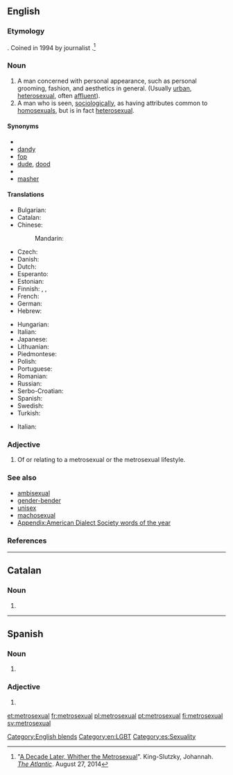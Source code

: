 ==English==
{{wikipedia}}

===Etymology===
{{blend|metropolitan|heterosexual|lang=en}}. Coined in 1994 by journalist {{w|Mark Simpson (journalist)|Mark Simpson}}.<ref>"[http://www.theawl.com/2014/08/a-decade-later-whither-the-metrosexual A Decade Later, Whither the Metrosexual]". King-Slutzky, Johannah. ''[[:w:The Atlantic|The Atlantic]]''. August 27, 2014</ref>

===Noun===
{{en-noun|head=[[metro-|metro]][[sexual]]}}

# A man concerned with personal appearance, such as personal grooming, fashion, and aesthetics in general. (Usually [[urban]], [[heterosexual]], often [[affluent]]). <!-- A concern for personal image is interpreted socially as being "homosexual" in some social circles, leaving "Gay Straight Male" as the logical terminology in that social context to describe a straight male concerned with fashion and personal appearance.-->
# A man who is seen, [[sociologically]], as having attributes common to [[homosexuals]], but is in fact [[heterosexual]].

====Synonyms====
* {{l|en|boulevardier}}
* [[dandy]] {{qualifier|19th Century}}
* [[fop]] {{qualifier|19th Century}}
* [[dude]], [[dood]] {{qualifier|archaic}}
* {{l|en|man about town}}
* [[masher]] {{qualifier|archaic}}

====Translations====
{{trans-top|man concerned with personal appearance}}
* Bulgarian: {{t|bg|метросексуален|tr=metroseksualen}}
* Catalan: {{t|ca|metrosexual}}
* Chinese:
*: Mandarin: {{t|cmn|都市美男|tr=dūshì měinán|sc=Hani}}
* Czech: {{t|cs|metrosexuál}}
* Danish: {{t|da|metrosexuel}}
* Dutch: {{t+|nl|metroseksueel}}
* Esperanto: {{t|eo|metroseksulo}}
* Estonian: {{t|et|metroseksuaal}}
* Finnish: {{t|fi|metroseksuaali}}, {{t|fi|hienostelija}}, {{t+|fi|keikari}}
* French: {{t+|fr|métrosexuel|m}}
* German: {{t|de|Metrosexueller|m}}
* Hebrew: {{t|he|מטרוסקסואל|tr=metroseksual}}
{{trans-mid}}
* Hungarian: {{t|hu|metroszexuális}}
* Italian: {{t+|it|metrosessuale}}
* Japanese: {{t|ja|メトロセクシャル|tr=metorosekusharu|sc=Jpan}}
* Lithuanian: {{t|lt|metroseksualas}}
* Piedmontese: {{t|pms|gadan}}
* Polish: {{t+|pl|metroseksualny}}
* Portuguese: {{t+|pt|metrossexual|m}}
* Romanian: {{t|ro|metrosexual}}
* Russian: {{t|ru|метросексуа́л|m|tr=metrosɛksuál}}
* Serbo-Croatian: {{t|sh|метросексуалан|sc=Cyrl}}
* Spanish: {{t|es|metrosexual}}
* Swedish: {{t+|sv|metrosexuell}}
* Turkish: {{t+|tr|metroseksüel}}
{{trans-bottom}}

{{checktrans-top}}
* Italian: {{t-check|it|vitellone|m}} <!--This doesn't seem to be correct: see my comment on the discussion page - Paul G-->
{{trans-mid}}
{{trans-bottom}}

===Adjective===
{{en-adj}}

# Of or relating to a metrosexual or the metrosexual lifestyle.

===See also===
* [[ambisexual]]
* [[gender-bender]]
* [[unisex]]
* [[machosexual]]
* [[Appendix:American Dialect Society words of the year]]

===References===
<references />

[[Category:English blends]]
[[Category:en:LGBT]]

----

==Catalan==

===Noun===
{{ca-noun|m}}

# {{l|en|metrosexual}}

----

==Spanish==

===Noun===
{{es-noun|m|metrosexuales}}

# {{l/en|metrosexual}}

===Adjective===
{{es-adj|pl=metrosexuales}}

# {{l/en|metrosexual}}

[[Category:es:Sexuality]]

[[et:metrosexual]]
[[fr:metrosexual]]
[[pl:metrosexual]]
[[pt:metrosexual]]
[[fi:metrosexual]]
[[sv:metrosexual]]